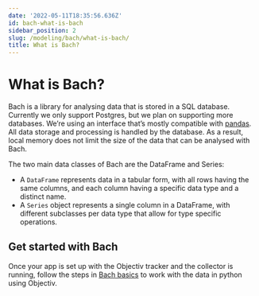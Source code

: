 ```yaml
---
date: '2022-05-11T18:35:56.636Z'
id: bach-what-is-bach
sidebar_position: 2
slug: /modeling/bach/what-is-bach/
title: What is Bach?
---
```


# What is Bach?

Bach is a library for analysing data that is stored in a SQL database. Currently we only support Postgres,
but we plan on supporting more databases. We’re using an interface that’s mostly compatible with [pandas](https://pandas.pydata.org/docs/reference/index.html). All data storage and
processing is handled by the database. As a result, local memory does not limit the size of the data that
can be analysed with Bach.

The two main data classes of Bach are the DataFrame and Series:

* A `DataFrame` represents data in a tabular form, with all rows having the same
columns, and each column having a specific data type and a distinct name.
* A `Series` object represents a single column in a DataFrame, with
different subclasses per data type that allow for type specific operations.

## Get started with Bach

Once your app is set up with the Objectiv tracker and the collector is running, follow the steps in
[Bach basics](/modeling/bach/examples.mdx) to work with the data in python using Objectiv.
